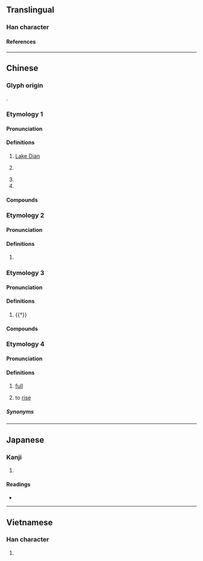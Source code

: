 {{character info}}
{{character info|0x2F90C}}
==Translingual==

===Han character===
{{Han char|rn=85|rad=水|as=10|sn=13|four=34181|canj=EJBC|ids=⿰氵真}}

====References====
{{Han ref|kx=0642.050|dkj=18010|dj=1049.110|hdz=31694.060|uh=6EC7}}
{{Han ref|uh=2F90C}}

----

==Chinese==

===Glyph origin===
{{Han etym}}
{{Han compound|水|真|ls=psc|c1=s|c2=p|t1=water}}.

===Etymology 1===
{{zh-forms}}

====Pronunciation====
{{zh-pron
|m=Diān
|c=din1,tin4
|md=Diĕng
|mn=Tian
|mn-t=diang1/diêng1
|w=1ti
|mc=2
|oc=1
|cat=pn
}}

====Definitions====
{{zh-hanzi}}

# {{zh-div|池}} [[Lake Dian]] {{gloss|lake near [[Kunming]], [[Yunnan]], [[China]]}}
# {{zh-div|國}} {{lb|zh|historical}} {{w|Dian Kingdom}}
# {{zh-short|雲南}}
# {{surname|zh}}

====Compounds====
{{zh-der|滇池|滇南|滇緬公路|滇緬|滇劇|滇紅|滇西}}

===Etymology 2===

====Pronunciation====
{{zh-pron
|m=tián
|c=tin4
|mc=1+3
|oc=3+2
|cat=
}}

====Definitions====
{{zh-hanzi}}

# {{zh-only|滇滇||滇㴐}}

===Etymology 3===

====Pronunciation====
{{zh-pron
|m=zhēn
|cat=pn
}}

====Definitions====
{{zh-hanzi}}

# {{†}} {{place|zh|river|p/Henan}}

====Compounds====
{{zh-der|滇陽}}

===Etymology 4===
{{zh-forms|alt=淀,闐,甸,𣂎,滿}}
{{rfe|zh|Related to {{cog|tai-pro|*k.temᴬ||full}} (mentioned by Schuessler under 添)?}}

====Pronunciation====
{{zh-pron
|md=diêng
|mn=xm,zz,tp,kh,tn,tc,hc,sx,yl,km,mg:tīⁿ/qz,lk:tǐⁿ
|mn-t=din6
|cat=a,mn:v
}}

====Definitions====
{{zh-hanzi}}

# {{lb|zh|Min}} [[full]]
# {{lb|zh|Min Nan|of water}} to [[rise]]

=====Synonyms=====
{{zh-dial|滿}}

----

==Japanese==

===Kanji===
{{ja-kanji|grade=|rs=水10}}

# {{rfdef|ja|sort=水10}}

====Readings====
* {{ja-readings|on=[[てん]] (ten), [[しん]] (shin)|kun=}}

----

==Vietnamese==

===Han character===
{{vi-readings|reading=điền, chan, tràn, dàn, giàn|rs=水10}}

# {{rfdef|vi|sort=水10}}